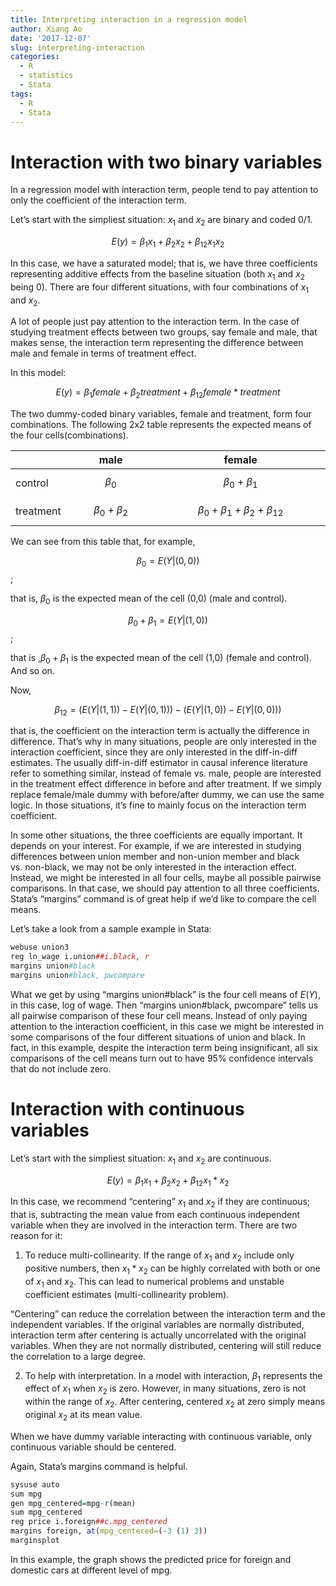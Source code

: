 ```yaml
---
title: Interpreting interaction in a regression model
author: Xiang Ao
date: '2017-12-07'
slug: interpreting-interaction
categories:
  - R 
  - statistics
  - Stata
tags:
  - R
  - Stata
---
```



# Interaction with two binary variables  

In a regression model with interaction term, people tend to pay attention to only the coefficient of the interaction term.  

Let's start with the simpliest situation: $x_1$ and $x_2$ are binary and coded 0/1.

$$ E(y) = \beta_1 x_1 + \beta_2 x_2 + \beta_{12} x_1x_2 $$

In this case, we have a saturated model; that is, we have three coefficients representing additive effects from the baseline situation (both $x_1$ and $x_2$ being 0).  There are four different situations, with four combinations of $x_1$ and $x_2$.  


A lot of people just pay attention to the interaction term.   In the case of studying treatment effects between two groups, say female and male, that makes sense, the interaction term representing the difference between male and female in terms of treatment effect.

In this model:

$$ E(y) = \beta_1 female + \beta_2 treatment + \beta_{12} female*treatment $$

The two dummy-coded binary variables, female and treatment, form four combinations.  The following 2x2 table represents the expected means of the four cells(combinations).


|               |  male                   |  female                                        |
| ------------- |:-----------------------:|:----------------------------------------------:|
| control       |  $$ \beta_0 $$          |  $$ \beta_0 + \beta_1 $$                        |
| treatment     | $$ \beta_0 + \beta_2 $$ |  $$ \beta_0 + \beta_1 + \beta_2 + \beta_{12}$$ |

We can see from this table that, for example,

$$\beta_0=E(Y|(0,0))$$;

that is, $\beta_0$ is the expected mean of the cell (0,0) (male and control).

$$\beta_0 + \beta_1 =E(Y|(1,0))$$;

that is ,$\beta_0 + \beta_1$ is the expected mean of the cell (1,0) (female and control).  And so on.

Now,

$$ \beta_{12} = (E(Y|(1,1))-E(Y|(0,1)))-(E(Y|(1,0))-E(Y|(0,0))) $$

that is, the coefficient on the interaction term is actually the difference in difference.  That's why in many situations, people are only interested in the interaction coefficient, since they are only interested in the diff-in-diff estimates.  The usually diff-in-diff estimator in causal inference literature refer to something similar, instead of female vs. male, people are interested in the treatment effect difference in before and after treatment.  If we simply replace female/male dummy with before/after dummy, we can use the same logic.  In those situations, it's fine to mainly focus on the interaction term coefficient.


In some other situations, the three coefficients are equally important.  It depends on your interest.  For example, if we are interested in studying differences between union member and non-union member and black vs. non-black, we may not be only interested in the interaction effect.  Instead, we might be interested in all four cells, maybe all possible pairwise comparisons.  In that case, we should pay attention to all three coefficients.  Stata's "margins" command is of great help if we'd like to compare the cell means.

Let's take a look from a sample example in Stata:

```r
webuse union3
reg ln_wage i.union##i.black, r
margins union#black
margins union#black, pwcompare

```

What we get by using "margins union#black" is the four cell means of $E(Y)$, in this case, log of wage.  Then "margins union#black, pwcompare" tells us all pairwise comparison of these four cell means.  Instead of only paying attention to the interaction coefficient, in this case we might be interested in some comparisons of the four different situations of union and black.  In fact, in this example, despite the interaction term being insignificant, all six comparisons of the cell means turn out to have 95% confidence intervals that do not include zero.


# Interaction with continuous variables


Let's start with the simpliest situation: $x_1$ and $x_2$ are continuous.

$$ E(y) = \beta_1 x_1 + \beta_2 x_2 + \beta_{12} x_1*x_2 $$

In this case, we recommend "centering" $x_1$ and $x_2$ if they are continuous; that is, subtracting the mean value from each continuous independent variable when they are involved in the interaction term.  There are two reason for it:

1. To reduce multi-collinearity.  If the range of $x_1$ and $x_2$ include only positive numbers, then $x_1*x_2$  can be highly correlated with both or one of $x_1$ and $x_2$.  This can lead to numerical problems and unstable coefficient estimates (multi-collinearity problem).

"Centering" can reduce the correlation between the interaction term and the independent variables.  If the original variables are normally distributed, interaction term after centering is actually uncorrelated with the original variables.  When they are not normally distributed, centering will still reduce the correlation to a large degree.

2. To help with interpretation.  In a model with interaction, $\beta_1$ represents the effect of $x_1$ when $x_2$ is zero.  However, in many situations, zero is not within the range of $x_2$.  After centering, centered $x_2$ at zero simply means original $x_2$ at its mean value.

When we have dummy variable interacting with continuous variable, only continuous variable should be centered.

Again, Stata's margins command is helpful.


```r
sysuse auto
sum mpg
gen mpg_centered=mpg-r(mean)
sum mpg_centered
reg price i.foreign##c.mpg_centered
margins foreign, at(mpg_centered=(-3 (1) 3))
marginsplot

```

In this example, the graph shows the predicted price for foreign and domestic cars at different level of mpg.


